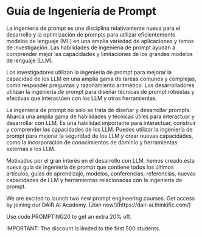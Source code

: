 # Guía de Ingeniería de Prompt


La ingeniería de prompt es una disciplina relativamente nueva para el desarrollo y la optimización de prompts para utilizar eficientemente modelos de lenguaje (ML) en una amplia variedad de aplicaciones y temas de investigación. Las habilidades de ingeniería de prompt ayudan a comprender mejor las capacidades y limitaciones de los grandes modelos de lenguaje (LLM).

Los investigadores utilizan la ingeniería de prompt para mejorar la capacidad de los LLM en una amplia gama de tareas comunes y complejas, como responder preguntas y razonamiento aritmético. Los desarrolladores utilizan la ingeniería de prompt para diseñar técnicas de prompt robustas y efectivas que interactúen con los LLM y otras herramientas.

La ingeniería de prompt no solo se trata de diseñar y desarrollar prompts. Abarca una amplia gama de habilidades y técnicas útiles para interactuar y desarrollar con LLM. Es una habilidad importante para interactuar, construir y comprender las capacidades de los LLM. Puedes utilizar la ingeniería de prompt para mejorar la seguridad de los LLM y crear nuevas capacidades, como la incorporación de conocimientos de dominio y herramientas externas a los LLM.

Motivados por el gran interés en el desarrollo con LLM, hemos creado esta nueva guía de ingeniería de prompt que contiene todos los últimos artículos, guías de aprendizaje, modelos, conferencias, referencias, nuevas capacidades de LLM y herramientas relacionadas con la ingeniería de prompt.

<Callout type= "info" emoji="🎉">
We are excited to launch two new prompt engineering courses. Get access by joining our DAIR.AI Academy. [Join now!](https://dair-ai.thinkific.com/)

Use code PROMPTING20 to get an extra 20% off.

IMPORTANT: The discount is limited to the first 500 students. 

</Callout>
